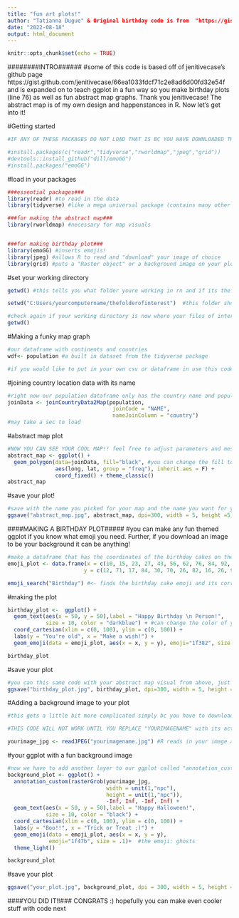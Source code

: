 ---
title: "fun art plots!"
author: "Tatianna Dugue" & Original birthday code is from  "https://gist.github.com/jenitivecase/66ea1033fdcf71c2e8ad6d00fd32e54f"
date: "2022-08-18"
output: html_document
---

```{r setup, include=FALSE}
knitr::opts_chunk$set(echo = TRUE)
```
########INTRO######
#some of this code is based off of jenitivecase's github page https://gist.github.com/jenitivecase/66ea1033fdcf71c2e8ad6d00fd32e54f and is expanded on to teach ggplot in a fun way so you make birthday plots (line 76) as well as fun abstract map graphs. Thank you jenitivecase! The abstract map is of my own design and happenstances in R. Now let's get into it!

#Getting started
```{r}
#IF ANY OF THESE PACKAGES DO NOT LOAD THAT IS BC YOU HAVE DOWNLOADED THEM BEFORE ON YOUR R. UNHASHTAG THE CODE BELOW TO DOWNLOAD THE PACKAGES FIRST AND THEN LOAD THEM VIA THE LIBRARY FXN in the next chunk

#install.packages(c("readr","tidyverse","rworldmap","jpeg","grid"))
#devtools::install_github("dill/emoGG")
#install.packages("emoGG")
```

#load in your packages
```{r}
###essential packages###
library(readr) #to read in the data
library(tidyverse) #like a mega universal package (contains many other helpful packages like ggplot in it as well as our dataframe)

###for making the abstract map###
library(rworldmap) #necessary for map visuals


###for making birthday plot###
library(emoGG) #inserts emojis!
library(jpeg) #allows R to read and "download" your image of choice 
library(grid) #puts a "Raster object" or a background image on your plot
```

#set your working directory
```{r}
getwd() #this tells you what folder youre working in rn and if its the one you intended to use

setwd("C:Users/yourcomputername/thefolderofinterest")  #this folder should contain the jpg image you downloaded for your plot with a background image

#check again if your working directory is now where your files of interest are!
getwd()
```


#Making a funky map graph
```{r}
#our dataframe with continents and countries
wdf<- population #a built in dataset from the tidyverse package

#if you would like to put in your own csv or dataframe in use this code: read.csv("nameofexcel.csv")
```

#joining country location data with its name
```{r}
#right now our population dataframe only has the country name and population but we want the longitude and latitude so we can have cool cross hashings occur across continents
joinData <- joinCountryData2Map(population,
                                 joinCode = "NAME",
                                 nameJoinColumn = "country")
#may take a sec to load
```

#abstract map plot
```{r}
#NOW YOU CAN SEE YOUR COOL MAP!! feel free to adjust parameters and mess around with it further
abstract_map <- ggplot() +
  geom_polygon(data=joinData, fill="black", #you can change the fill to be any color
               aes(long, lat, group = "freq"), inherit.aes = F) +
               coord_fixed() + theme_classic()
abstract_map
```

#save your plot!
```{r}
#save with the name you picked for your map and the name you want for your new jpg file
ggsave("abstract_map.jpg", abstract_map, dpi=300, width = 5, height =5)
```

####MAKING A BIRTHDAY PLOT#####
#you can make any fun themed ggplot if you know what emoji you need. Further, if you download an image to be your background it can be anything!
```{r}
#make a dataframe that has the coordinates of the birthday cakes on the graph (you can change this however you'd like!)
emoji_plot <- data.frame(x = c(10, 15, 23, 27, 43, 56, 62, 76, 84, 92, 95), 
                        y = c(12, 71, 17, 84, 30, 70, 26, 82, 16, 26, 90)) #this just provides a location for the emoji to land on your plot, feel free to adjust it by adding more or fewer coordinates

emoji_search("Birthday") #<- finds the birthday cake emoji and its corresponding code (1f382), this code is what you'll put in your ggplot code. You can replace this with any number of items like pumpkin (1f383), rams (1f403), to name a few lol


```

#making the plot
```{r}

birthday_plot <-  ggplot() +
  geom_text(aes(x = 50, y = 50),label = "Happy Birthday \n Person!", 
            size = 10, color = "darkblue") + #can change the color of your font
  coord_cartesian(xlim = c(0, 100), ylim = c(0, 100)) + 
  labs(y = "You're old", x = "Make a wish!") +
  geom_emoji(data = emoji_plot, aes(x = x, y = y), emoji="1f382", size = .1)+     theme_light()

birthday_plot

```

#save your plot
```{r}
#you can this same code with your abstract map visual from above, just replace "birthday_plot" with your name for your map and the name you want for your new jpg file
ggsave("birthday_plot.jpg", birthday_plot, dpi=300, width = 5, height =5)
```

#Adding a background image to your plot
```{r}
#this gets a little bit more complicated simply bc you have to download a jpg of your choice and it put in the folder you are working in aka your "working directory" but you can do it! I believe in youuu

#THIS CODE WILL NOT WORK UNTIL YOU REPLACE "YOURIMAGENAME" with its actual name in your file folder!

yourimage_jpg <- readJPEG("yourimagename.jpg") #R reads in your image and it pops up as a value in your global environment
```

#your ggplot with a fun background image
```{r}
#now we have to add another layer to our ggplot called "annotation_custom", it allows us to insert the background image
background_plot <- ggplot() + 
  annotation_custom(rasterGrob(yourimage_jpg, 
                               width = unit(1,"npc"), 
                               height = unit(1,"npc")), 
                               -Inf, Inf, -Inf, Inf) +
  geom_text(aes(x = 50, y = 50),label = "Happy Halloween!", 
            size = 10, color = "black") +
  coord_cartesian(xlim = c(0, 100), ylim = c(0, 100)) + 
  labs(y = "Boo!!", x = "Trick or Treat ;)") +
  geom_emoji(data = emoji_plot, aes(x = x, y = y), 
             emoji="1f47b", size = .1)+  #the emoji: ghosts   
  theme_light()

background_plot
```

#save your plot
```{r}
ggsave("your_plot.jpg", background_plot, dpi = 300, width = 5, height =5)
```

####YOU DID IT!!### CONGRATS :) hopefully you can make even cooler stuff with code next
